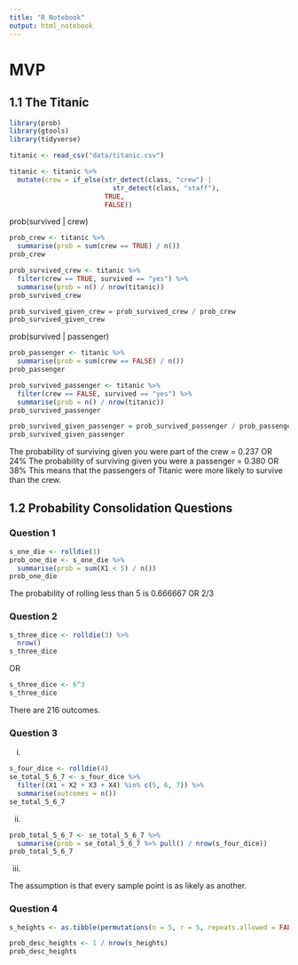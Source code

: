 ```yaml
---
title: "R Notebook"
output: html_notebook
---
```


# MVP

## 1.1 The Titanic

```r
library(prob)
library(gtools)
library(tidyverse)
```

```r
titanic <- read_csv("data/titanic.csv")
```

```r
titanic <- titanic %>% 
  mutate(crew = if_else(str_detect(class, "crew") | 
                          str_detect(class, "staff"),
                        TRUE,
                        FALSE))
```

prob(survived | crew)

```r
prob_crew <- titanic %>%
  summarise(prob = sum(crew == TRUE) / n())
prob_crew
```

```r
prob_survived_crew <- titanic %>%
  filter(crew == TRUE, survived == "yes") %>% 
  summarise(prob = n() / nrow(titanic))
prob_survived_crew
```

```r
prob_survived_given_crew = prob_survived_crew / prob_crew
prob_survived_given_crew
```

prob(survived | passenger)

```r
prob_passenger <- titanic %>%
  summarise(prob = sum(crew == FALSE) / n())
prob_passenger
```

```r
prob_survived_passenger <- titanic %>%
  filter(crew == FALSE, survived == "yes") %>% 
  summarise(prob = n() / nrow(titanic))
prob_survived_passenger
```

```r
prob_survived_given_passenger = prob_survived_passenger / prob_passenger
prob_survived_given_passenger
```

The probability of surviving given you were part of the crew = 0.237 OR 24%
The probability of surviving given you were a passenger = 0.380 OR 38%
This means that the passengers of Titanic were more likely to survive than the 
crew.

## 1.2 Probability Consolidation Questions

### Question 1

```r
s_one_die <- rolldie(1)
prob_one_die <- s_one_die %>% 
  summarise(prob = sum(X1 < 5) / n())
prob_one_die
```

The probability of rolling less than 5 is 0.666667 OR 2/3

### Question 2

```r
s_three_dice <- rolldie(3) %>% 
  nrow()
s_three_dice
```

OR 

```r
s_three_dice <- 6^3
s_three_dice
```

There are 216 outcomes.

### Question 3

i.

```r
s_four_dice <- rolldie(4)
se_total_5_6_7 <- s_four_dice %>% 
  filter((X1 + X2 + X3 + X4) %in% c(5, 6, 7)) %>% 
  summarise(outcomes = n())
se_total_5_6_7
```

ii. 

```r
prob_total_5_6_7 <- se_total_5_6_7 %>% 
  summarise(prob = se_total_5_6_7 %>% pull() / nrow(s_four_dice))
prob_total_5_6_7
```

iii. 

The assumption is that every sample point is as likely as another.

### Question 4

```r
s_heights <- as.tibble(permutations(n = 5, r = 5, repeats.allowed = FALSE))

prob_desc_heights <- 1 / nrow(s_heights)
prob_desc_heights
```

